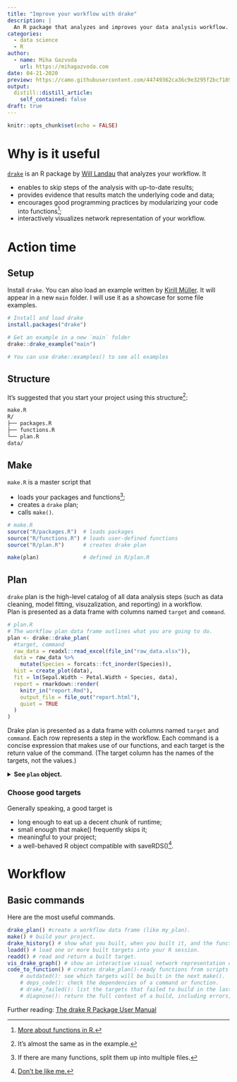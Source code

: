 ```yaml
---
title: "Improve your workflow with drake"
description: |
  An R package that analyzes and improves your data analysis workflow.
categories: 
  - data science
  - R
author:
  - name: Miha Gazvoda
    url: https://mihagazvoda.com
date: 04-21-2020
preview: https://camo.githubusercontent.com/44749362ca36c9e3295f2bcf18975d811564c121/68747470733a2f2f646f63732e726f70656e7363692e6f72672f6472616b652f7265666572656e63652f666967757265732f6c6f676f2e737667
output:
  distill::distill_article:
    self_contained: false
draft: true
---
```


```r
knitr::opts_chunk$set(echo = FALSE)
```

# Why is it useful
[`drake`](https://github.com/ropensci/drake) is an R package by [Will Landau](https://wlandau.github.io/) that analyzes your workflow. It

* enables to skip steps of the analysis with up-to-date results;  
* provides evidence that results match the underlying code and data;
* encourages good programming practices by modularizing your code into functions^[[More about functions in R.](https://r4ds.had.co.nz/functions.html)];
* interactively visualizes network representation of your workflow. 

<!-- ![](https://camo.githubusercontent.com/04d35d8cc5a548445bfc33840a88289fdc340ca3/68747470733a2f2f646f63732e726f70656e7363692e6f72672f6472616b652f7265666572656e63652f666967757265732f696e666f677261706869632e737667) -->

<!-- TODO include image that: X 1. Launch the code. 2. Wait while it runs. 3. Discover an issue. 4. Restart from scratch. -->

# Action time
## Setup
Install `drake`. You can also load an example written by [Kirill Müller](https://github.com/krlmlr). It will appear in a new `main` folder. I will use it as a showcase for some file examples.  

```r
# Install and load drake
install.packages("drake")

# Get an example in a new `main` folder
drake::drake_example("main")

# You can use drake::examples() to see all examples
```

<!-- # TODO maybe add R code to create all folders and scripts -->
## Structure
It's suggested that you start your project using this structure^[It's almost the same as in the example.]: 

```markdown
make.R
R/
├── packages.R
├── functions.R
└── plan.R
data/
```
## Make
`make.R` is a master script that 

* loads your packages and functions^[If there are many functions, split them up into multiple files.];
* creates a `drake` plan;
* calls `make()`.

```r
# make.R
source("R/packages.R")  # loads packages
source("R/functions.R") # loads user-defined functions
source("R/plan.R")      # creates drake plan

make(plan)              # defined in R/plan.R
```

## Plan

`drake` plan is the high-level catalog of all data analysis steps (such as data cleaning, model fitting, visuzalization, and reporting) in a workflow.  
Plan is presented as a data frame with columns named `target` and `command`.

```r
# plan.R
# The workflow plan data frame outlines what you are going to do.
plan <- drake::drake_plan(
  #target, command
  raw_data = readxl::read_excel(file_in("raw_data.xlsx")),
  data = raw_data %>%
    mutate(Species = forcats::fct_inorder(Species)),
  hist = create_plot(data),
  fit = lm(Sepal.Width ~ Petal.Width + Species, data),
  report = rmarkdown::render(
    knitr_in("report.Rmd"),
    output_file = file_out("report.html"),
    quiet = TRUE
  )
)
```

Drake plan is presented as a data frame with columns named `target` and `command`. Each row represents a step in the workflow. Each command is a concise expression that makes use of our functions, and each target is the return value of the command. (The target column has the names of the targets, not the values.)

<details>
  <summary><b>See `plan` object.</b></summary>
```r
knitr::kable(plan)
```
</details>

<!-- TODO also include dependency plot -->

### Choose good targets
Generally speaking, a good target is

* long enough to eat up a decent chunk of runtime;
* small enough that make() frequently skips it;
* meaningful to your project;
* a well-behaved R object compatible with saveRDS()^[[Don't be like me.](https://stackoverflow.com/questions/61359114/how-to-use-shiny-app-as-a-target-in-drake)].


# Workflow

## Basic commands

Here are the most useful commands.

```r
drake_plan() #create a workflow data frame (like my_plan).
make() # build your project.
drake_history() # show what you built, when you built it, and the function arguments you used.
loadd() # load one or more built targets into your R session.
readd() # read and return a built target.
vis_drake_graph() # show an interactive visual network representation of your workflow.
code_to_function() # creates drake_plan()-ready functions from scripts like these.
    # outdated(): see which targets will be built in the next make().
    # deps_code(): check the dependencies of a command or function.
    # drake_failed(): list the targets that failed to build in the last make().
    # diagnose(): return the full context of a build, including errors, warnings, and messages.
```

Further reading: [The drake R Package User Manual](https://books.ropensci.org/drake/)